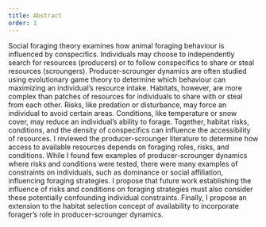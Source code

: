 ```yaml
---
title: Abstract
order: 1
---
```



Social foraging theory examines how animal foraging behaviour is influenced by conspecifics. Individuals may choose to independently search for resources (producers) or to follow conspecifics to share or steal resources (scroungers). Producer-scrounger dynamics are often studied using evolutionary game theory to determine which behaviour can maximizing an individual's resource intake. Habitats, however, are more complex than patches of resources for individuals to share with or steal from each other. Risks, like predation or disturbance, may force an individual to avoid certain areas. Conditions, like temperature or snow cover, may reduce an individual's ability to forage. Together, habitat risks, conditions, and the density of conspecifics can influence the accessibility of resources. I reviewed the producer-scrounger literature to determine how access to available resources depends on foraging roles, risks, and conditions. While I found few examples of producer-scrounger dynamics where risks and conditions were tested, there were many examples of constraints on individuals, such as dominance or social affiliation, influencing foraging strategies. I propose that future work establishing the influence of risks and conditions on foraging strategies must also consider these potentially confounding individual constraints. Finally, I propose an extension to the habitat selection concept of availability to incorporate forager's role in producer-scrounger dynamics. 

